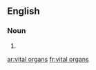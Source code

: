 ==English==

===Noun===
{{head|en|plural|head=[[vital]] [[organ]]s}}

# {{plural of|vital organ|lang=en|nocat=1}}

[[ar:vital organs]]
[[fr:vital organs]]